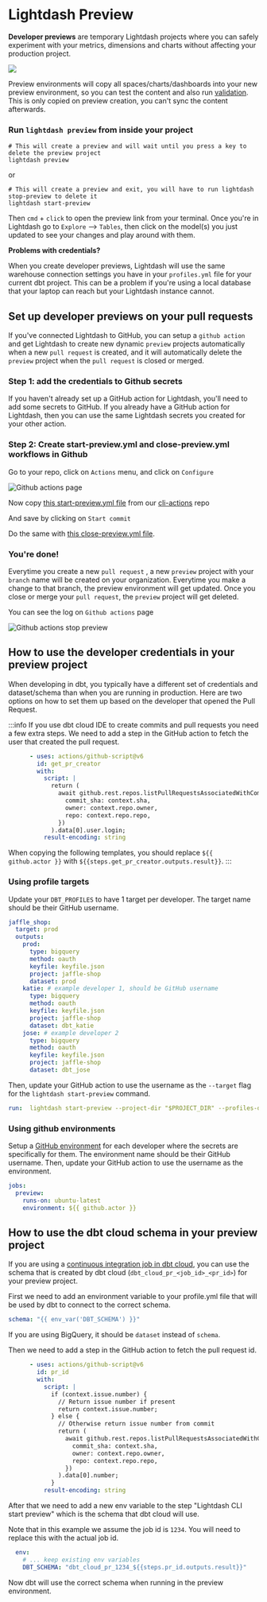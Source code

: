 
# Lightdash Preview

**Developer previews** are temporary Lightdash projects where you can safely experiment with your metrics, dimensions and charts 
without affecting your production project.

<a href="https://www.loom.com/share/fddc9adab0694f60a85d0a48d67469be">
    <img src="https://cdn.loom.com/sessions/thumbnails/fddc9adab0694f60a85d0a48d67469be-with-play.gif" />
</a>

Preview environments will copy all spaces/charts/dashboards into your new preview environment, so you can test the content 
and also run [validation](/guides/cli/how-to-use-lightdash-validate). This is only copied on preview creation, you can't sync the content afterwards. 


### Run `lightdash preview` from inside your project


```shell
# This will create a preview and will wait until you press a key to delete the preview project
lightdash preview
```

or 

```shell
# This will create a preview and exit, you will have to run lightdash stop-preview to delete it
lightdash start-preview 
```

Then `cmd` + `click` to open the preview link from your terminal. Once you're in Lightdash go to `Explore` --> `Tables`, then click on the model(s) you just updated to see your changes and play around with them.

**Problems with credentials?**

When you create developer previews, Lightdash will use the same warehouse connection settings you have in your 
`profiles.yml` file for your current dbt project. This can be a problem if you're using a local database that your 
laptop can reach but your Lightdash instance cannot.


## Set up developer previews on your pull requests

If you've connected Lightdash to GitHub, you can setup a `github action` and get Lightdash to create new dynamic `preview` projects automatically 
when a new `pull request` is created, and it will automatically delete the `preview` project when the `pull request` is closed or merged. 

### Step 1: add the credentials to Github secrets

If you haven't already set up a GitHub action for Lightdash, you'll need to add some secrets to GitHub. If you already have a GitHub action for Lightdash, then you can use the same Lightdash secrets you created for your other action. 

<GithubSecrets />

### Step 2: Create start-preview.yml and close-preview.yml workflows in Github

Go to your repo, click on `Actions` menu, and click on `Configure`

![Github actions page](./assets/github-actions.png)

Now copy [this start-preview.yml file](https://github.com/lightdash/cli-actions/blob/main/start-preview.yml) from our [cli-actions](https://github.com/lightdash/cli-actions) repo 

And save by clicking on `Start commit`

Do the same with [this close-preview.yml file](https://github.com/lightdash/cli-actions/blob/main/close-preview.yml).

### You're done! 

Everytime you create a new `pull request` , a new `preview` project with your `branch` name will be created on your organization.
Everytime you make a change to that branch, the preview environment will get updated. 
Once you close or merge your `pull request`, the `preview` project will get deleted. 

You can see the log on `Github actions` page

![Github actions stop preview](./assets/github-actions-stop.png)

## How to use the developer credentials in your preview project

When developing in dbt, you typically have a different set of credentials and dataset/schema than when you are running in production.
Here are two options on how to set them up based on the developer that opened the Pull Request.

:::info
If you use dbt cloud IDE to create commits and pull requests you need a few extra steps.
We need to add a step in the GitHub action to fetch the user that created the pull request.

```yaml
      - uses: actions/github-script@v6
        id: get_pr_creator
        with:
          script: |
            return (
              await github.rest.repos.listPullRequestsAssociatedWithCommit({
                commit_sha: context.sha,
                owner: context.repo.owner,
                repo: context.repo.repo,
              })
            ).data[0].user.login;
          result-encoding: string
```

When copying the following templates, you should replace `${{ github.actor }}` with `${{steps.get_pr_creator.outputs.result}}`.
:::

### Using profile targets

Update your `DBT_PROFILES` to have 1 target per developer. The target name should be their GitHub username.

```yaml
jaffle_shop:
  target: prod
  outputs:
    prod:
      type: bigquery
      method: oauth
      keyfile: keyfile.json
      project: jaffle-shop
      dataset: prod
    katie: # example developer 1, should be GitHub username
      type: bigquery
      method: oauth
      keyfile: keyfile.json
      project: jaffle-shop
      dataset: dbt_katie
    jose: # example developer 2
      type: bigquery
      method: oauth
      keyfile: keyfile.json
      project: jaffle-shop
      dataset: dbt_jose
```

Then, update your GitHub action to use the username as the `--target` flag for the `lightdash start-preview` command.

```yaml
run:  lightdash start-preview --project-dir "$PROJECT_DIR" --profiles-dir . --name ${GITHUB_REF##*/} --target ${{ github.actor }}
```

### Using github environments

Setup a [GitHub environment](https://docs.github.com/en/actions/deployment/targeting-different-environments/using-environments-for-deployment) for each developer where the secrets are specifically for them. The environment name should be their GitHub username.
Then, update your GitHub action to use the username as the environment.

```yml
jobs:
  preview:
    runs-on: ubuntu-latest
    environment: ${{ github.actor }}
```

## How to use the dbt cloud schema in your preview project

If you are using a [continuous integration job in dbt cloud](https://docs.getdbt.com/docs/deploy/ci-jobs), you can use the schema that is created by dbt cloud (`dbt_cloud_pr_<job_id>_<pr_id>`) for your preview project.

First we need to add an environment variable to your profile.yml file that will be used by dbt to connect to the correct schema.

```yaml
schema: "{{ env_var('DBT_SCHEMA') }}"
```

If you are using BigQuery, it should be `dataset` instead of `schema`.

Then we need to add a step in the GitHub action to fetch the pull request id.

```yaml
      - uses: actions/github-script@v6
        id: pr_id
        with:
          script: |
            if (context.issue.number) {
              // Return issue number if present
              return context.issue.number;
            } else {
              // Otherwise return issue number from commit
              return (
                await github.rest.repos.listPullRequestsAssociatedWithCommit({
                  commit_sha: context.sha,
                  owner: context.repo.owner,
                  repo: context.repo.repo,
                })
              ).data[0].number;
            }
          result-encoding: string
```

After that we need to add a new env variable to the step "Lightdash CLI start preview" which is the schema that dbt cloud will use.

Note that in this example we assume the job id is `1234`. You will need to replace this with the actual job id.

```yaml
  env:
    # ... keep existing env variables
    DBT_SCHEMA: "dbt_cloud_pr_1234_${{steps.pr_id.outputs.result}}"
```

Now dbt will use the correct schema when running in the preview environment.